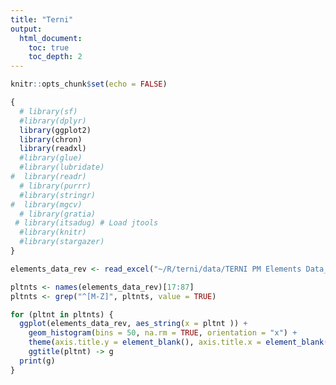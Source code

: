 ```yaml
---
title: "Terni"
output: 
  html_document:
    toc: true
    toc_depth: 2
---
```


```r
knitr::opts_chunk$set(echo = FALSE)

{
  # library(sf)
  #library(dplyr)
  library(ggplot2)
  library(chron)
  library(readxl)
  #library(glue)
  #library(lubridate)
#  library(readr)
  # library(purrr)
  #library(stringr)
#  library(mgcv)
  # library(gratia)
 # library(itsadug) # Load jtools
  #library(knitr)
  #library(stargazer)
} 

elements_data_rev <- read_excel("~/R/terni/data/TERNI PM Elements Data_rev2.xlsx")

pltnts <- names(elements_data_rev)[17:87]
pltnts <- grep("^[M-Z]", pltnts, value = TRUE) 

```


```r

for (pltnt in pltnts) {
  ggplot(elements_data_rev, aes_string(x = pltnt )) +
    geom_histogram(bins = 50, na.rm = TRUE, orientation = "x") +
    theme(axis.title.y = element_blank(), axis.title.x = element_blank()) + 
    ggtitle(pltnt) -> g
  print(g)
}
```


